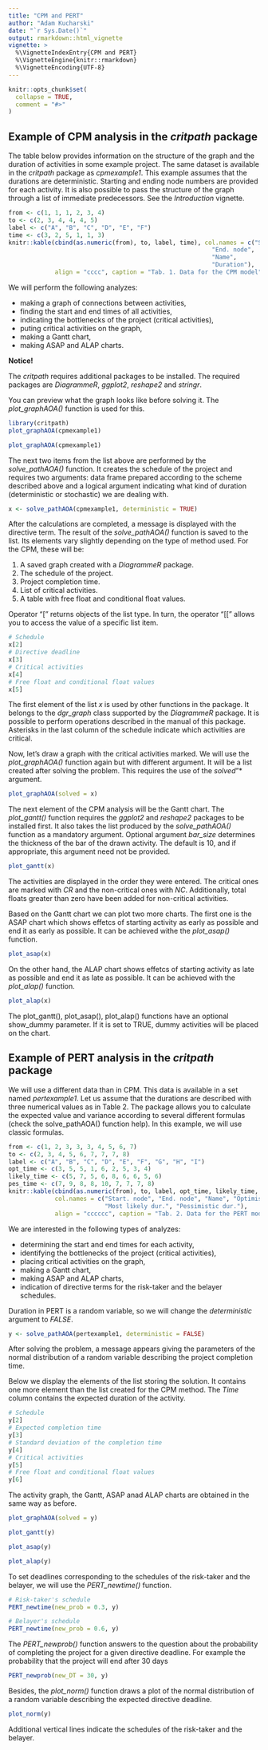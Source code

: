 ---
title: "CPM and PERT"
author: "Adam Kucharski"
date: "`r Sys.Date()`"
output: rmarkdown::html_vignette
vignette: >
  %\VignetteIndexEntry{CPM and PERT}
  %\VignetteEngine{knitr::rmarkdown}
  %\VignetteEncoding{UTF-8}
---

```{r setup, include = FALSE}
knitr::opts_chunk$set(
  collapse = TRUE,
  comment = "#>"
)
```

## Example of CPM analysis in the *critpath* package

The table below provides information on the structure of the graph and the duration of activities in some example project. The same dataset is available in the *critpath* package as  *cpmexample1*. This example assumes that the durations are deterministic. Starting and ending node numbers are provided for each activity. It is also possible to pass the structure of the graph through a list of immediate predecessors. See the *Introduction* vignette.

```{r, echo = FALSE}
from <- c(1, 1, 1, 2, 3, 4)
to <- c(2, 3, 4, 4, 4, 5)
label <- c("A", "B", "C", "D", "E", "F")
time <- c(3, 2, 5, 1, 1, 3)
knitr::kable(cbind(as.numeric(from), to, label, time), col.names = c("Start. node", 
                                                         "End. node",
                                                         "Name",
                                                         "Duration"),
             align = "cccc", caption = "Tab. 1. Data for the CPM model")
```

We will perform the following analyzes:

- making a graph of connections between activities,
- finding the start and end times of all activities,
- indicating the bottlenecks of the project (critical activities),
- puting critical activities on the graph,
- making a Gantt chart,
- making ASAP and ALAP charts.

**Notice!**

The *critpath* requires additional packages to be installed. The required packages are *DiagrammeR*, *ggplot2*, *reshape2* and *stringr*.

You can preview what the graph looks like before solving it. The *plot_graphAOA()* function is used for this.

```{r, echo = FALSE, include = FALSE}
library(critpath)
plot_graphAOA(cpmexample1)
```

```{r, fig.align = 'center', fig.cap = "Fig. 1. Graph for the cpmexample1 dataset"}
plot_graphAOA(cpmexample1)
```

The next two items from the list above are performed by the *solve_pathAOA()* function. It creates the schedule of the project and requires two arguments: data frame prepared according to the scheme described above and a logical argument indicating what kind of duration (deterministic or stochastic) we are dealing with. 

```{r}
x <- solve_pathAOA(cpmexample1, deterministic = TRUE)
```

After the calculations are completed, a message is displayed with the directive term. The result of the *solve_pathAOA()* function is saved to the list. Its elements vary slightly depending on the type of method used. For the CPM, these will be:

1. A saved graph created with a *DiagrammeR* package.
2. The schedule of the project.
3. Project completion time.
4. List of critical activities.
5. A table with free float and conditional float values.

Operator "[" returns objects of the list type. In turn, the operator "[[" allows you to access the value of a specific list item.

```{r}
# Schedule
x[2]
# Directive deadline
x[3]
# Critical activities
x[4]
# Free float and conditional float values
x[5]
```

The first element of the list *x* is used by other functions in the package. It belongs to the *dgr_graph* class supported by the *DiagrammeR* package. It is possible to perform operations described in the manual of this package. Asterisks in the last column of the schedule indicate which activities are critical. 

Now, let's draw a graph with the critical activities marked. We will use the *plot_graphAOA()* function again but with different argument. It will be a list created after solving the problem. This requires the use of the *solved*"* argument.

```{r, fig.align = 'center', fig.cap = "Fig. 2. Critical path for the cpmexample1 dataset"}
plot_graphAOA(solved = x)
```

The next element of the CPM analysis will be the Gantt chart. The *plot_gantt()* function requires the *ggplot2* and *reshape2* packages to be installed first. It also takes the list produced by the *solve_pathAOA()* function as a mandatory argument. Optional argument *bar_size* determines the thickness of the bar of the drawn activity. The default is 10, and if appropriate, this argument need not be provided.

```{r, fig.align = 'center', fig.width = 6, fig.cap = "Fig. 3. Gantt chart for the cpmexample1 dataset"}
plot_gantt(x)
```

The activities are displayed in the order they were entered. The critical ones are marked with *CR* and the non-critical ones with *NC*. Additionally, total floats greater than zero have been added for non-critical activities.

Based on the Gantt chart we can plot two more charts. The first one is the ASAP chart which shows effetcs of starting activity as early as possible and end it as early as possible. It can be achieved withe the *plot_asap()* function.

```{r, fig.align = 'center', fig.width = 6, fig.cap = "Fig. 4. ASAP chart for the cpmexample1 dataset"}
plot_asap(x)
```

On the other hand, the ALAP chart shows effetcs of starting activity as late as possible and end it as late as possible. It can be achieved with the *plot_alap()* function.

```{r, fig.align = 'center', fig.width = 6, fig.cap = "Fig. 5. ALAP chart for the cpmexample1 dataset"}
plot_alap(x)
```

The plot_gantt(), plot_asap(), plot_alap() functions have an optional show_dummy parameter. If it is set to TRUE, dummy activities will be placed on the chart.

## Example of PERT analysis in the *critpath* package

We will use a different data than in CPM. This data is available in a set named *pertexample1*. Let us assume that the durations are described with three numerical values as in Table 2. The package allows you to calculate the expected value and variance according to several different formulas (check the solve_pathAOA() function help). In this example, we will use classic formulas.

```{r, echo = FALSE}
from <- c(1, 2, 3, 3, 3, 4, 5, 6, 7)
to <- c(2, 3, 4, 5, 6, 7, 7, 7, 8)
label <- c("A", "B", "C", "D", "E", "F", "G", "H", "I")
opt_time <- c(3, 5, 5, 1, 6, 2, 5, 3, 4)
likely_time <- c(5, 7, 5, 6, 8, 6, 6, 5, 6)
pes_time <- c(7, 9, 8, 8, 10, 7, 7, 7, 8)
knitr::kable(cbind(as.numeric(from), to, label, opt_time, likely_time, pes_time), 
             col.names = c("Start. node", "End. node", "Name", "Optimistic dur.", 
                           "Most likely dur.", "Pessimistic dur."),
             align = "cccccc", caption = "Tab. 2. Data for the PERT model")
```

We are interested in the following types of analyzes:

- determining the start and end times for each activity,
- identifying the bottlenecks of the project (critical activities),
- placing critical activities on the graph,
- making a Gantt chart,
- making ASAP and ALAP charts,
- indication of directive terms for the risk-taker and the belayer schedules.

Duration in PERT is a random variable, so we will change the *deterministic* argument to *FALSE*.

```{r}
y <- solve_pathAOA(pertexample1, deterministic = FALSE)
```

After solving the problem, a message appears giving the parameters of the normal distribution of a random variable describing the project completion time.

Below we display the elements of the list storing the solution. It contains one more element than the list created for the CPM method. 
The *Time* column contains the expected duration of the activity.

```{r}
# Schedule
y[2]
# Expected completion time
y[3]
# Standard deviation of the completion time
y[4]
# Critical activities
y[5]
# Free float and conditional float values
y[6]
```

The activity graph, the Gantt, ASAP anad ALAP charts are obtained in the same way as before.

```{r, fig.align = 'center',  fig.width = 6, fig.cap = "Fig. 6. Critical path for the pertexample1 dataset"}
plot_graphAOA(solved = y)
```

```{r, fig.align = 'center', fig.width = 6, fig.cap = "Fig. 7. Gantt chart for the pertexample1 dataset"}
plot_gantt(y)
```

```{r, fig.align = 'center', fig.width = 6, fig.cap = "Fig. 8. ASAP chart for the pertexample1 dataset"}
plot_asap(y)
```

```{r, fig.align = 'center', fig.width = 6, fig.cap = "Fig. 9. ALAP chart for the pertexample1 dataset"}
plot_alap(y)
```

To set deadlines corresponding to the schedules of the risk-taker and the belayer, we will use the *PERT_newtime()* function.

```{r}
# Risk-taker's schedule
PERT_newtime(new_prob = 0.3, y)

# Belayer's schedule
PERT_newtime(new_prob = 0.6, y)
```

The *PERT_newprob()* function answers to the question about the probability of completing the project for a given directive deadline. For example the probability that the project will end after 30 days

```{r}
PERT_newprob(new_DT = 30, y)
```

Besides, the *plot_norm()* function draws a plot of the normal distribution of a random variable describing the expected directive deadline.

```{r, fig.align = 'center', fig.width = 6, fig.cap = "Fig. 10. Normal distribution for the pertexample1 dataset"}
plot_norm(y)
```

Additional vertical lines indicate the schedules of the risk-taker and the belayer.

